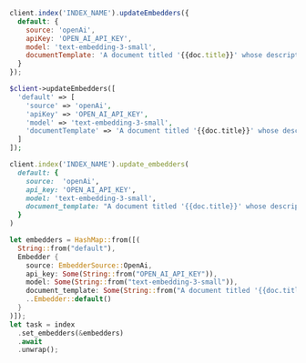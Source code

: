 <CodeGroup>

```javascript JS
client.index('INDEX_NAME').updateEmbedders({
  default: {
    source: 'openAi',
    apiKey: 'OPEN_AI_API_KEY',
    model: 'text-embedding-3-small',
    documentTemplate: 'A document titled '{{doc.title}}' whose description starts with {{doc.overview|truncatewords: 20}}'
  }
});
```

```php PHP
$client->updateEmbedders([
  'default' => [
    'source' => 'openAi',
    'apiKey' => 'OPEN_AI_API_KEY',
    'model' => 'text-embedding-3-small',
    'documentTemplate' => 'A document titled '{{doc.title}}' whose description starts with {{doc.overview|truncatewords: 20}}'
  ]
]);
```

```ruby Ruby
client.index('INDEX_NAME').update_embedders(
  default: {
    source:  'openAi',
    api_key: 'OPEN_AI_API_KEY',
    model: 'text-embedding-3-small',
    document_template: "A document titled '{{doc.title}}' whose description starts with {{doc.overview|truncatewords: 20}}"
  }
)
```

```rust Rust
let embedders = HashMap::from([(
  String::from("default"),
  Embedder {
    source: EmbedderSource::OpenAi,
    api_key: Some(String::from("OPEN_AI_API_KEY")),
    model: Some(String::from("text-embedding-3-small")),
    document_template: Some(String::from("A document titled '{{doc.title}}' whose description starts with {{doc.overview|truncatewords: 20}}")),
    ..Embedder::default()
  }
)]);
let task = index
  .set_embedders(&embedders)
  .await
  .unwrap();
```
</CodeGroup>